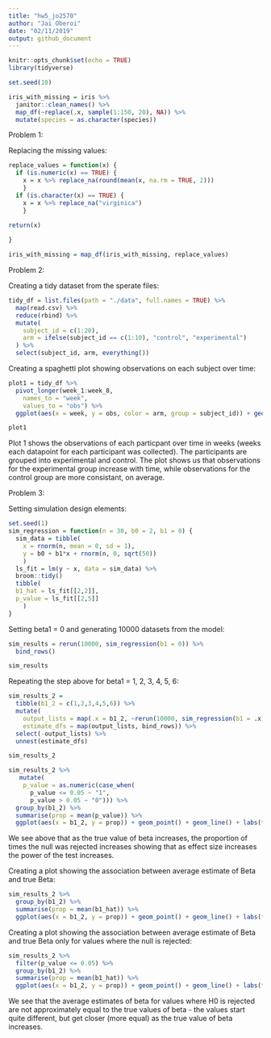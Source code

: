 ```yaml
---
title: "hw5_jo2570"
author: "Jai Oberoi"
date: "02/11/2019"
output: github_document
---
```


```r
knitr::opts_chunk$set(echo = TRUE)
library(tidyverse)
```

```r
set.seed(10)

iris_with_missing = iris %>% 
  janitor::clean_names() %>% 
  map_df(~replace(.x, sample(1:150, 20), NA)) %>%
  mutate(species = as.character(species))

```

Problem 1: 

Replacing the missing values:
```r
replace_values = function(x) {
  if (is.numeric(x) == TRUE) {
    x = x %>% replace_na(round(mean(x, na.rm = TRUE, 2)))
    }
  if (is.character(x) == TRUE) {
    x = x %>% replace_na("virginica")
    }

return(x)
  
}

iris_with_missing = map_df(iris_with_missing, replace_values)
```


Problem 2: 

Creating a tidy dataset from the sperate files: 
```r
tidy_df = list.files(path = "./data", full.names = TRUE) %>% 
  map(read.csv) %>% 
  reduce(rbind) %>% 
  mutate(
    subject_id = c(1:20), 
    arm = ifelse(subject_id == c(1:10), "control", "experimental")
  ) %>% 
  select(subject_id, arm, everything())
```

Creating a spaghetti plot showing observations on each subject over time: 
```r
plot1 = tidy_df %>% 
  pivot_longer(week_1:week_8,
    names_to = "week",
    values_to = "obs") %>% 
  ggplot(aes(x = week, y = obs, color = arm, group = subject_id)) + geom_line() + labs(title = "Association between time and observations for each subject", x = "Time (weeks)", y = "Observations")

plot1
```

Plot 1 shows the observations of each particpant over time in weeks (weeks each datapoint for each participant was collected). The participants are grouped into experimental and control. The plot shows us that observations for the experimental group increase with time, while observations for the control group are more consistant, on average. 


Problem 3: 

Setting simulation design elements: 
```r
set.seed(1)
sim_regression = function(n = 30, b0 = 2, b1 = 0) {
  sim_data = tibble(
    x = rnorm(n, mean = 0, sd = 1),
    y = b0 + b1*x + rnorm(n, 0, sqrt(50))
    )
  ls_fit = lm(y ~ x, data = sim_data) %>%
  broom::tidy()
  tibble( 
  b1_hat = ls_fit[[2,2]],
  p_value = ls_fit[[2,5]]
    )
}
```

Setting beta1 = 0 and generating 10000 datasets from the model: 
```r
sim_results = rerun(10000, sim_regression(b1 = 0)) %>% 
  bind_rows()

sim_results
```

Repeating the step above for beta1 = 1, 2, 3, 4, 5, 6: 
```r
sim_results_2 = 
  tibble(b1_2 = c(1,2,3,4,5,6)) %>% 
  mutate(
    output_lists = map(.x = b1_2, ~rerun(10000, sim_regression(b1 = .x))),
    estimate_dfs = map(output_lists, bind_rows)) %>% 
  select(-output_lists) %>% 
  unnest(estimate_dfs)

sim_results_2
```


```r
sim_results_2 %>% 
   mutate(
    p_value = as.numeric(case_when(
      p_value <= 0.05 ~ "1",
      p_value > 0.05 ~ "0"))) %>% 
  group_by(b1_2) %>% 
  summarise(prop = mean(p_value)) %>%
  ggplot(aes(x = b1_2, y = prop)) + geom_point() + geom_line() + labs(title = "Association between effect size and power", x = "True value of Beta_2", y = "Power of the test")
```

We see above that as the true value of beta increases, the proportion of times the null was rejected increases showing that as effect size increases the power of the test increases. 


Creating a plot showing the association between average estimate of Beta and true Beta: 
```r
sim_results_2 %>%
  group_by(b1_2) %>% 
  summarise(prop = mean(b1_hat)) %>%
  ggplot(aes(x = b1_2, y = prop)) + geom_point() + geom_line() + labs(title = "Association between average estimate of Beta and true Beta", x = "True value of Beta_2", y = "Average estimate of Beta")
```

Creating a plot showing the association between average estimate of Beta and true Beta only for values where the null is rejected:  
```r
sim_results_2 %>%
  filter(p_value <= 0.05) %>% 
  group_by(b1_2) %>% 
  summarise(prop = mean(b1_hat)) %>%
  ggplot(aes(x = b1_2, y = prop)) + geom_point() + geom_line() + labs(title = "Association between Beta_hat and true Beta (H0 is rejected)", x = "True value of Beta_2", y = "Average estimate of Beta")
```

We see that the average estimates of beta for values where H0 is rejected are not approximately equal to the true values of beta - the values start quite different, but get closer (more equal) as the true value of beta increases. 

